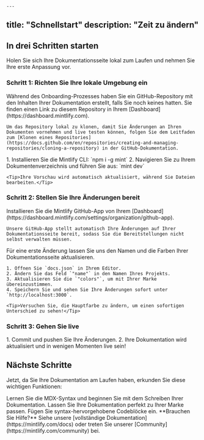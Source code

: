     ---
title: "Schnellstart"
description: "Zeit zu ändern"
---

## In drei Schritten starten

Holen Sie sich Ihre Dokumentationsseite lokal zum Laufen und nehmen Sie Ihre erste Anpassung vor.

### Schritt 1: Richten Sie Ihre lokale Umgebung ein

<AccordionGroup>
  <Accordion icon="copy" title="Klonen Sie Ihre Dokumente lokal">
    Während des Onboarding-Prozesses haben Sie ein GitHub-Repository mit den Inhalten Ihrer Dokumentation erstellt, falls Sie noch keines hatten. Sie finden einen Link zu diesem Repository in Ihrem [Dashboard](https://dashboard.mintlify.com).
    
    Um das Repository lokal zu klonen, damit Sie Änderungen an Ihren Dokumenten vornehmen und live testen können, folgen Sie dem Leitfaden zum [Klonen eines Repositories](https://docs.github.com/en/repositories/creating-and-managing-repositories/cloning-a-repository) in der GitHub-Dokumentation.
  </Accordion>
  <Accordion icon="rectangle-terminal" title="Starten Sie den Vorschau-Server">
    1. Installieren Sie die Mintlify CLI: `npm i -g mint`
    2. Navigieren Sie zu Ihrem Dokumentenverzeichnis und führen Sie aus: `mint dev`
    
    <Tip>Ihre Vorschau wird automatisch aktualisiert, während Sie Dateien bearbeiten.</Tip>
  </Accordion>
</AccordionGroup>

### Schritt 2: Stellen Sie Ihre Änderungen bereit

<AccordionGroup>
  <Accordion icon="github" title="Installieren Sie unsere GitHub-App">
    Installieren Sie die Mintlify GitHub-App von Ihrem [Dashboard](https://dashboard.mintlify.com/settings/organization/github-app).
    
    Unsere GitHub-App stellt automatisch Ihre Änderungen auf Ihrer Dokumentationsseite bereit, sodass Sie die Bereitstellungen nicht selbst verwalten müssen.
</Accordion>
<Accordion icon="palette" title="Aktualisieren Sie den Namen und die Farben Ihrer Seite">
    Für eine erste Änderung lassen Sie uns den Namen und die Farben Ihrer Dokumentationsseite aktualisieren.

    1. Öffnen Sie `docs.json` in Ihrem Editor.
    2. Ändern Sie das Feld `"name"` in den Namen Ihres Projekts.
    3. Aktualisieren Sie die `"colors"`, um mit Ihrer Marke übereinzustimmen.
    4. Speichern Sie und sehen Sie Ihre Änderungen sofort unter `http://localhost:3000`.

    <Tip>Versuchen Sie, die Hauptfarbe zu ändern, um einen sofortigen Unterschied zu sehen!</Tip>
  </Accordion>
</AccordionGroup>

### Schritt 3: Gehen Sie live

<Accordion icon="rocket" title="Veröffentlichen Sie Ihre Dokumentation">
  1. Commit und pushen Sie Ihre Änderungen.
  2. Ihre Dokumentation wird aktualisiert und in wenigen Momenten live sein!
</Accordion>

## Nächste Schritte

Jetzt, da Sie Ihre Dokumentation am Laufen haben, erkunden Sie diese wichtigen Funktionen:

<CardGroup cols={2}>

<Card title="Inhalte schreiben" icon="pen-to-square" href="/essentials/markdown">
  Lernen Sie die MDX-Syntax und beginnen Sie mit dem Schreiben Ihrer Dokumentation.
</Card>

<Card title="Stil anpassen" icon="palette" href="/essentials/settings">
  Lassen Sie Ihre Dokumentation perfekt zu Ihrer Marke passen.
</Card>

<Card title="Codebeispiele hinzufügen" icon="square-code" href="/essentials/code">
  Fügen Sie syntax-hervorgehobene Codeblöcke ein.
</Card>

</CardGroup>

<Note>
  **Brauchen Sie Hilfe?** Siehe unsere [vollständige Dokumentation](https://mintlify.com/docs) oder treten Sie unserer [Community](https://mintlify.com/community) bei.
</Note>